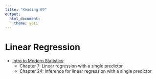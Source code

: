 ```yaml
---
title: "Reading 09"
output: 
  html_document: 
    theme: yeti
---
```



# Linear Regression
- [Intro to Modern Statistics](https://openintro-ims.netlify.app/index.html):
  + Chapter 7: Linear regression with a single predictor
  + Chapter 24: Inference for linear regression with a single predictor
